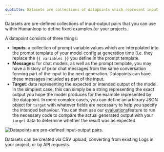```yaml
---
subtitle: Datasets are collections of datapoints which represent input-output pairs for an LLM call.
---
```

Datasets are pre-defined collections of input-output pairs that you can use within Humanloop to define fixed examples for your projects.

A datapoint consists of three things:

- **Inputs**: a collection of prompt variable values which are interpolated into the prompt template of your model config at generation time (i.e. they replace the `{{ variables }}` you define in the prompt template.
- **Messages**: for chat models, as well as the prompt template, you may have a history of prior chat messages from the same conversation forming part of the input to the next generation. Datapoints can have these messages included as part of the input.
- **Target**: data representing the expected or intended output of the model. In the simplest case, this can simply be a string representing the exact output you hope the model produces for the example represented by the datapoint. In more complex cases, you can define an arbitrary JSON object for `target` with whatever fields are necessary to help you specify the intended behaviour. You can then use our [evaluations](docs/evaluate-your-model)feature to run the necessary code to compare the actual generated output with your `target` data to determine whether the result was as expected.

<img src="../../assets/images/dec0d1a-image.png" alt="Datapoints are pre-defined input-output pairs." />

Datasets can be created via CSV upload, converting from existing Logs in your project, or by API requests.